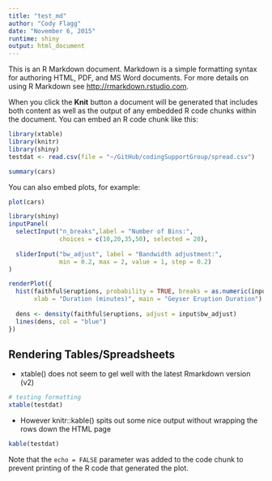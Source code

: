 ```yaml
---
title: "test_md"
author: "Cody Flagg"
date: "November 6, 2015"
runtime: shiny
output: html_document
---
```


This is an R Markdown document. Markdown is a simple formatting syntax for authoring HTML, PDF, and MS Word documents. For more details on using R Markdown see <http://rmarkdown.rstudio.com>.

When you click the **Knit** button a document will be generated that includes both content as well as the output of any embedded R code chunks within the document. You can embed an R code chunk like this:

```r
library(xtable)
library(knitr)
library(shiny)
testdat <- read.csv(file = "~/GitHub/codingSupportGroup/spread.csv")
```

```r
summary(cars)
```

You can also embed plots, for example:

```r
plot(cars)
```

```r
library(shiny)
inputPanel(
  selectInput("n_breaks",label = "Number of Bins:",
              choices = c(10,20,35,50), selected = 20),
  
  sliderInput("bw_adjust", label = "Bandwidth adjustment:",
              min = 0.2, max = 2, value = 1, step = 0.2)
)

renderPlot({
  hist(faithful$eruptions, probability = TRUE, breaks = as.numeric(input$n_breaks),
       xlab = "Duration (minutes)", main = "Geyser Eruption Duration")
  
  dens <- density(faithful$eruptions, adjust = input$bw_adjust)
  lines(dens, col = "blue")
})
```

## Rendering Tables/Spreadsheets

* xtable() does not seem to gel well with the latest Rmarkdown version (v2)

```r
# testing formatting
xtable(testdat)
```

* However knitr::kable() spits out some nice output without wrapping the rows down the HTML page

```r
kable(testdat)
```



Note that the `echo = FALSE` parameter was added to the code chunk to prevent printing of the R code that generated the plot.

